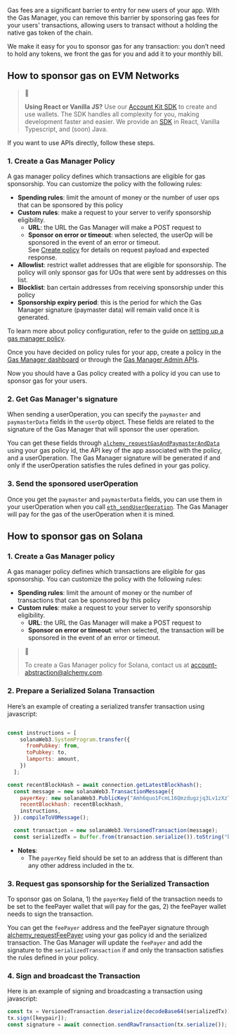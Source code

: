 Gas fees are a significant barrier to entry for new users of your app. With the Gas Manager, you can remove this barrier by sponsoring gas fees for your users' transactions, allowing users to transact without a holding the native gas token of the chain. 

We make it easy for you to sponsor gas for any transaction: you don’t need to hold any tokens, we front the gas for you and add it to your monthly bill.

## How to sponsor gas on EVM Networks

> 📘 
> 
> **Using React or Vanilla JS?** Use our [Account Kit SDK](https://accountkit.alchemy.com/) to create and use wallets. The SDK handles all complexity for you, making development faster and easier. We provide an [SDK](https://github.com/alchemyplatform/aa-sdk) in React, Vanilla Typescript, and (soon) Java.

If you want to use APIs directly, follow these steps.

### 1. Create a Gas Manager Policy

A gas manager policy defines which transactions are eligible for gas sponsorship. You can customize the policy with the following rules:

- **Spending rules**: limit the amount of money or the number of user ops that can be sponsored by this policy
- **Custom rules**: make a request to your server to verify sponsorship eligibility.
  - **URL**: the URL the Gas Manager will make a POST request to
  - **Sponsor on error or timeout**: when selected, the userOp will be sponsored in the event of an error or timeout.  
    See [Create policy](create-policy)  for details on request payload and expected response.
- **Allowlist**: restrict wallet addresses that are eligible for sponsorship. The policy will only sponsor gas for UOs that were sent by addresses on this list.
- **Blocklist**: ban certain addresses from receiving sponsorship under this policy
- **Sponsorship expiry period**: this is the period for which the Gas Manager signature (paymaster data) will remain valid once it is generated.

To learn more about policy configuration, refer to the guide on [setting up a gas manager policy](doc:setup-a-gas-manager-policy).

Once you have decided on policy rules for your app, create a policy in the [Gas Manager dashboard](https://dashboard.alchemy.com/gas-manager/policy/create/?a=api-docs) or through the [Gas Manager Admin APIs](ref:create-policy).

Now you should have a Gas policy created with a policy id you can use to sponsor gas for your users.

### 2. Get Gas Manager's signature

When sending a userOperation, you can specify the `paymaster` and `paymasterData` fields in the `userOp` object. These fields are related to the signature of the Gas Manager that will sponsor the user operation. 

You can get these fields through [`alchemy_requestGasAndPaymasterAndData`](ref:alchemy-requestgasandpaymasteranddata) using your gas policy id, the API key of the app associated with the policy, and a userOperation. The Gas Manager signature will be generated if and only if the userOperation satisfies the rules defined in your gas policy.

### 3. Send the sponsored userOperation

Once you get the `paymaster` and `paymasterData` fields, you can use them in your userOperation when you call [`eth_sendUserOperation`](ref:eth-senduseroperation). The Gas Manager will pay for the gas of the userOperation when it is mined. 

## How to sponsor gas on Solana

### 1. Create a Gas Manager policy

A gas manager policy defines which transactions are eligible for gas sponsorship. You can customize the policy with the following rules:

- **Spending rules**: limit the amount of money or the number of transactions that can be sponsored by this policy
- **Custom rules**: make a request to your server to verify sponsorship eligibility.
  - **URL**: the URL the Gas Manager will make a POST request to
  - **Sponsor on error or timeout**: when selected, the transaction will be sponsored in the event of an error or timeout. 

> 📘 
> 
> To create a Gas Manager policy for Solana, contact us at [account-abstraction@alchemy.com](mailto:account-abstraction@alchemy.com).

### 2. Prepare a Serialized Solana Transaction

Here’s an example of creating a serialized transfer transaction using javascript:

```javascript javasc

const instructions = [
    solanaWeb3.SystemProgram.transfer({
      fromPubkey: from,
      toPubkey: to,
      lamports: amount,
    })
  ];

const recentBlockHash = await connection.getLatestBlockhash();
  const message = new solanaWeb3.TransactionMessage({
    payerKey: new solanaWeb3.PublicKey("Amh6quo1FcmL16Qmzdugzjq3Lv1zXzTW7ktswyLDzits"), // Set this to an address different than any other address included in the tx. This field will be updated by the alchemy_requestFeePayer API in Step 3. 
    recentBlockhash: recentBlockhash,
    instructions,
  }).compileToV0Message();

  const transaction = new solanaWeb3.VersionedTransaction(message);
  const serializedTx = Buffer.from(transaction.serialize()).toString("base64");
```

- **Notes**:
  - The `payerKey` field should be set to an address that is different than any other address included in the tx.

### 3. Request gas sponsorship for the Serialized Transaction

To sponsor gas on Solana, 1) the `payerKey` field of the transaction needs to be set to the feePayer wallet that will pay for the gas, 2) the feePayer wallet needs to sign the transaction. 

You can get the `feePayer` address and the feePayer signature through [alchemy_requestFeePayer](ref:alchemy-requestfeepayer) using your gas policy id and the serialized transaction. The Gas Manager will update the `feePayer` and add the signature to the `serializedTransaction` if and only the transaction satisfies the rules defined in your policy.

### 4. Sign and broadcast the Transaction

Here is an example of signing and broadcasting a transaction using javascript:

```javascript
const tx = VersionedTransaction.deserialize(decodeBase64(serializedTx));
tx.sign([keypair]);
const signature = await connection.sendRawTransaction(tx.serialize());
```